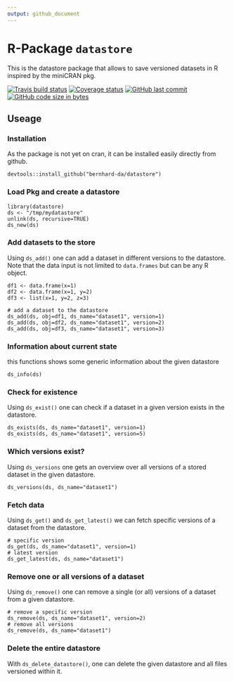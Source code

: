 ```yaml
---
output: github_document
---
```


# R-Package `datastore`

This is the datastore package that allows to save versioned datasets in R inspired by the miniCRAN pkg.

[![Travis build status](https://travis-ci.org/bernhard-da/datastore.svg?branch=master)](https://travis-ci.org/bernhard-da/datastore) [![Coverage status](https://codecov.io/gh/bernhard-da/datastore/branch/master/graph/badge.svg)](https://codecov.io/github/bernhard-da/datastore?branch=master) [![GitHub last commit](https://img.shields.io/github/last-commit/bernhard-da/datastore.svg?logo=github)](https://github.com/bernhard-da/datastore/commits/master)
[![GitHub code size in bytes](https://img.shields.io/github/languages/code-size/bernhard-da/datastore.svg?logo=github)](https://github.com/bernhard-da/datastore)

## Useage

### Installation
As the package is not yet on cran, it can be installed easily directly from github.
```
devtools::install_github("bernhard-da/datastore")
```

### Load Pkg and create a datastore
```
library(datastore)
ds <- "/tmp/mydatastore"
unlink(ds, recursive=TRUE)
ds_new(ds)
```

### Add datasets to the store
Using `ds_add()` one can add a dataset in different versions to the datastore. Note that the data input is not limited to `data.frames` but can be any R object.
```
df1 <- data.frame(x=1)
df2 <- data.frame(x=1, y=2)
df3 <- list(x=1, y=2, z=3)

# add a dataset to the datastore
ds_add(ds, obj=df1, ds_name="dataset1", version=1)
ds_add(ds, obj=df2, ds_name="dataset1", version=2)
ds_add(ds, obj=df3, ds_name="dataset1", version=3)
```

### Information about current state
this functions shows some generic information about the given datastore

```
ds_info(ds)
```

### Check for existence
Using `ds_exist()` one can check if a dataset in a given version exists in the datastore.

```
ds_exists(ds, ds_name="dataset1", version=1)
ds_exists(ds, ds_name="dataset1", version=5)
```

### Which versions exist?
Using `ds_versions` one gets an overview over all versions of a stored dataset in the given datastore.

```
ds_versions(ds, ds_name="dataset1")
```

### Fetch data
Using `ds_get()` and `ds_get_latest()` we can fetch specific versions of a dataset from the datastore.

```
# specific version
ds_get(ds, ds_name="dataset1", version=1)
# latest version
ds_get_latest(ds, ds_name="dataset1")
```

### Remove one or all versions of a dataset
Using `ds_remove()` one can remove a single (or all) versions of a dataset from a given datastore.

```
# remove a specific version
ds_remove(ds, ds_name="dataset1", version=2)
# remove all versions
ds_remove(ds, ds_name="dataset1")
```

### Delete the entire datastore
With `ds_delete_datastore()`, one can delete the given datastore and all files versioned within it.
